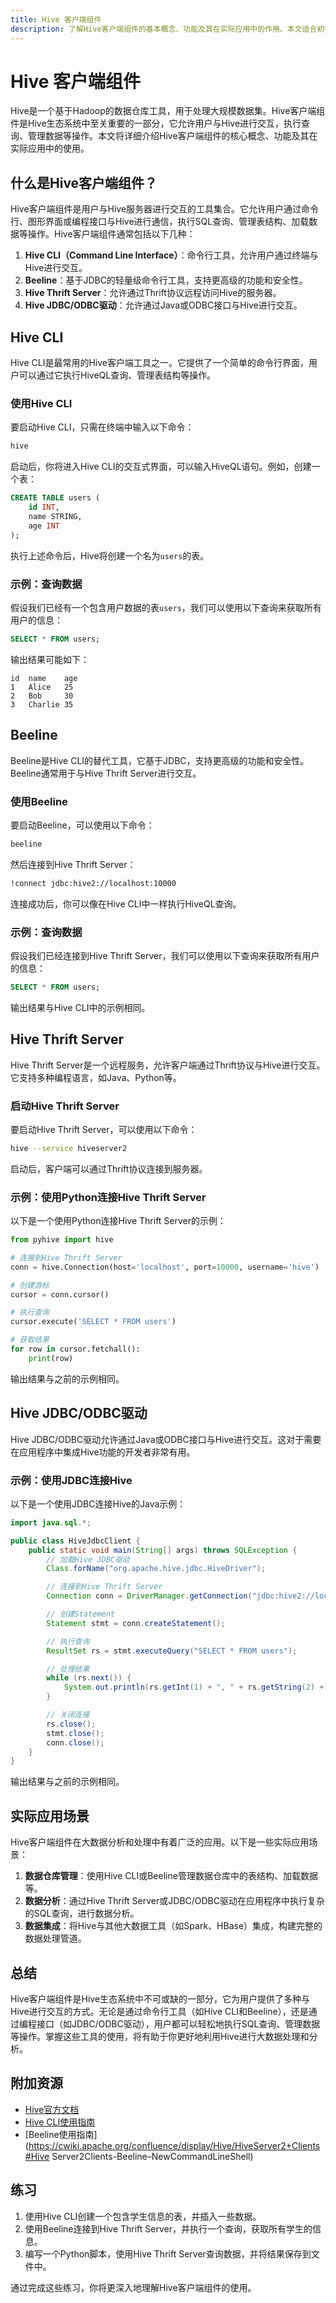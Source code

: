 ```yaml
---
title: Hive 客户端组件
description: 了解Hive客户端组件的基本概念、功能及其在实际应用中的作用。本文适合初学者，将逐步讲解Hive客户端组件的核心内容，并提供代码示例和实际案例。
---
```


# Hive 客户端组件

Hive是一个基于Hadoop的数据仓库工具，用于处理大规模数据集。Hive客户端组件是Hive生态系统中至关重要的一部分，它允许用户与Hive进行交互，执行查询、管理数据等操作。本文将详细介绍Hive客户端组件的核心概念、功能及其在实际应用中的使用。

## 什么是Hive客户端组件？

Hive客户端组件是用户与Hive服务器进行交互的工具集合。它允许用户通过命令行、图形界面或编程接口与Hive进行通信，执行SQL查询、管理表结构、加载数据等操作。Hive客户端组件通常包括以下几种：

1. **Hive CLI（Command Line Interface）**：命令行工具，允许用户通过终端与Hive进行交互。
2. **Beeline**：基于JDBC的轻量级命令行工具，支持更高级的功能和安全性。
3. **Hive Thrift Server**：允许通过Thrift协议远程访问Hive的服务器。
4. **Hive JDBC/ODBC驱动**：允许通过Java或ODBC接口与Hive进行交互。

## Hive CLI

Hive CLI是最常用的Hive客户端工具之一。它提供了一个简单的命令行界面，用户可以通过它执行HiveQL查询、管理表结构等操作。

### 使用Hive CLI

要启动Hive CLI，只需在终端中输入以下命令：

```bash
hive
```

启动后，你将进入Hive CLI的交互式界面，可以输入HiveQL语句。例如，创建一个表：

```sql
CREATE TABLE users (
    id INT,
    name STRING,
    age INT
);
```

执行上述命令后，Hive将创建一个名为`users`的表。

### 示例：查询数据

假设我们已经有一个包含用户数据的表`users`，我们可以使用以下查询来获取所有用户的信息：

```sql
SELECT * FROM users;
```

输出结果可能如下：

```
id  name    age
1   Alice   25
2   Bob     30
3   Charlie 35
```

## Beeline

Beeline是Hive CLI的替代工具，它基于JDBC，支持更高级的功能和安全性。Beeline通常用于与Hive Thrift Server进行交互。

### 使用Beeline

要启动Beeline，可以使用以下命令：

```bash
beeline
```

然后连接到Hive Thrift Server：

```bash
!connect jdbc:hive2://localhost:10000
```

连接成功后，你可以像在Hive CLI中一样执行HiveQL查询。

### 示例：查询数据

假设我们已经连接到Hive Thrift Server，我们可以使用以下查询来获取所有用户的信息：

```sql
SELECT * FROM users;
```

输出结果与Hive CLI中的示例相同。

## Hive Thrift Server

Hive Thrift Server是一个远程服务，允许客户端通过Thrift协议与Hive进行交互。它支持多种编程语言，如Java、Python等。

### 启动Hive Thrift Server

要启动Hive Thrift Server，可以使用以下命令：

```bash
hive --service hiveserver2
```

启动后，客户端可以通过Thrift协议连接到服务器。

### 示例：使用Python连接Hive Thrift Server

以下是一个使用Python连接Hive Thrift Server的示例：

```python
from pyhive import hive

# 连接到Hive Thrift Server
conn = hive.Connection(host='localhost', port=10000, username='hive')

# 创建游标
cursor = conn.cursor()

# 执行查询
cursor.execute('SELECT * FROM users')

# 获取结果
for row in cursor.fetchall():
    print(row)
```

输出结果与之前的示例相同。

## Hive JDBC/ODBC驱动

Hive JDBC/ODBC驱动允许通过Java或ODBC接口与Hive进行交互。这对于需要在应用程序中集成Hive功能的开发者非常有用。

### 示例：使用JDBC连接Hive

以下是一个使用JDBC连接Hive的Java示例：

```java
import java.sql.*;

public class HiveJdbcClient {
    public static void main(String[] args) throws SQLException {
        // 加载Hive JDBC驱动
        Class.forName("org.apache.hive.jdbc.HiveDriver");

        // 连接到Hive Thrift Server
        Connection conn = DriverManager.getConnection("jdbc:hive2://localhost:10000/default", "hive", "");

        // 创建Statement
        Statement stmt = conn.createStatement();

        // 执行查询
        ResultSet rs = stmt.executeQuery("SELECT * FROM users");

        // 处理结果
        while (rs.next()) {
            System.out.println(rs.getInt(1) + ", " + rs.getString(2) + ", " + rs.getInt(3));
        }

        // 关闭连接
        rs.close();
        stmt.close();
        conn.close();
    }
}
```

输出结果与之前的示例相同。

## 实际应用场景

Hive客户端组件在大数据分析和处理中有着广泛的应用。以下是一些实际应用场景：

1. **数据仓库管理**：使用Hive CLI或Beeline管理数据仓库中的表结构、加载数据等。
2. **数据分析**：通过Hive Thrift Server或JDBC/ODBC驱动在应用程序中执行复杂的SQL查询，进行数据分析。
3. **数据集成**：将Hive与其他大数据工具（如Spark、HBase）集成，构建完整的数据处理管道。

## 总结

Hive客户端组件是Hive生态系统中不可或缺的一部分，它为用户提供了多种与Hive进行交互的方式。无论是通过命令行工具（如Hive CLI和Beeline），还是通过编程接口（如JDBC/ODBC驱动），用户都可以轻松地执行SQL查询、管理数据等操作。掌握这些工具的使用，将有助于你更好地利用Hive进行大数据处理和分析。

## 附加资源

- [Hive官方文档](https://cwiki.apache.org/confluence/display/Hive/Home)
- [Hive CLI使用指南](https://cwiki.apache.org/confluence/display/Hive/LanguageManual+Cli)
- [Beeline使用指南](https://cwiki.apache.org/confluence/display/Hive/HiveServer2+Clients#Hive Server2Clients-Beeline–NewCommandLineShell)

## 练习

1. 使用Hive CLI创建一个包含学生信息的表，并插入一些数据。
2. 使用Beeline连接到Hive Thrift Server，并执行一个查询，获取所有学生的信息。
3. 编写一个Python脚本，使用Hive Thrift Server查询数据，并将结果保存到文件中。

通过完成这些练习，你将更深入地理解Hive客户端组件的使用。